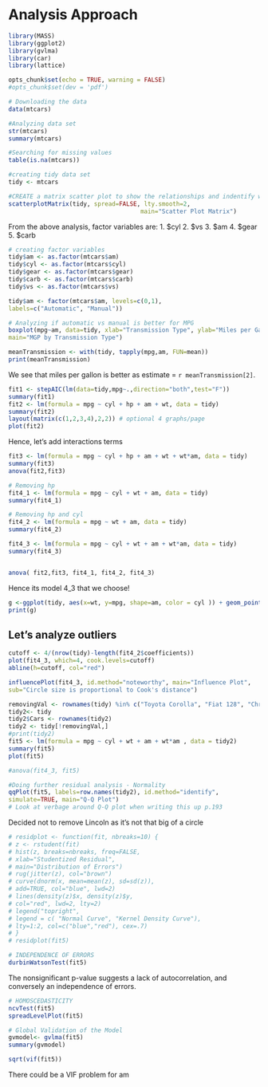 Analysis Approach
========================================================
```r
library(MASS)
library(ggplot2)
library(gvlma)
library(car)
library(lattice)
```

```r
opts_chunk$set(echo = TRUE, warning = FALSE)
#opts_chunk$set(dev = 'pdf')
```

```r
# Downloading the data
data(mtcars)

#Analyzing data set
str(mtcars)
summary(mtcars)

#Searching for missing values
table(is.na(mtcars))

#creating tidy data set
tidy <- mtcars

#CREATE a matrix scatter plot to show the relationships and indentify which are factor variables
scatterplotMatrix(tidy, spread=FALSE, lty.smooth=2,
                                     main="Scatter Plot Matrix")
```

From the above analysis, factor variables are:
1. $cyl
2. $vs
3. $am
4. $gear
5. $carb


```r
# creating factor variables
tidy$am <- as.factor(mtcars$am)
tidy$cyl <- as.factor(mtcars$cyl)
tidy$gear <- as.factor(mtcars$gear)
tidy$carb <- as.factor(mtcars$carb)
tidy$vs <- as.factor(mtcars$vs)

tidy$am <- factor(mtcars$am, levels=c(0,1),
labels=c("Automatic", "Manual"))
```



```r
# Analyzing if automatic vs manual is better for MPG
boxplot(mpg~am, data=tidy, xlab="Transmission Type", ylab="Miles per Gallon (MPG)",
main="MGP by Transmission Type")
```

```r
meanTransmission <- with(tidy, tapply(mpg,am, FUN=mean))
print(meanTransmission)
```

We see that miles per gallon is better as estimate = `r meanTransmission[2]`.


```r
fit1 <- stepAIC(lm(data=tidy,mpg~.,direction="both",test="F"))
summary(fit1)
fit2 <- lm(formula = mpg ~ cyl + hp + am + wt, data = tidy)
summary(fit2)
layout(matrix(c(1,2,3,4),2,2)) # optional 4 graphs/page 
plot(fit2)
```

Hence, let's add interactions terms     


```r
fit3 <- lm(formula = mpg ~ cyl + hp + am + wt + wt*am, data = tidy)
summary(fit3)
anova(fit2,fit3)
```



```r
# Removing hp
fit4_1 <- lm(formula = mpg ~ cyl + wt + am, data = tidy)
summary(fit4_1)

# Removing hp and cyl
fit4_2 <- lm(formula = mpg ~ wt + am, data = tidy)
summary(fit4_2)

fit4_3 <- lm(formula = mpg ~ cyl + wt + am + wt*am, data = tidy)
summary(fit4_3)


anova( fit2,fit3, fit4_1, fit4_2, fit4_3)
```

Hence its model 4_3 that we choose!

```r

g <-ggplot(tidy, aes(x=wt, y=mpg, shape=am, color = cyl )) + geom_point()
print(g)

````
## Let's analyze outliers

```r
cutoff <- 4/(nrow(tidy)-length(fit4_2$coefficients))
plot(fit4_3, which=4, cook.levels=cutoff)
abline(h=cutoff, col="red")

```

```r
influencePlot(fit4_3, id.method="noteworthy", main="Influence Plot",
sub="Circle size is proportional to Cook's distance")
```


```r
removingVal <- rownames(tidy) %in% c("Toyota Corolla", "Fiat 128", "Chrysler Imperial", "Maserati Bora")
tidy2<- tidy
tidy2$Cars <- rownames(tidy2)
tidy2 <- tidy[!removingVal,]
#print(tidy2)
fit5 <- lm(formula = mpg ~ cyl + wt + am + wt*am , data = tidy2)
summary(fit5)
plot(fit5)

#anova(fit4_3, fit5) 
```

```r
#Doing further residual analysis - Normality
qqPlot(fit5, labels=row.names(tidy2), id.method="identify",
simulate=TRUE, main="Q-Q Plot")
# Look at verbage around Q-Q plot when writing this up p.193
```
Decided not to remove Lincoln as it's not that big of a circle

```r
# residplot <- function(fit, nbreaks=10) {
# z <- rstudent(fit)
# hist(z, breaks=nbreaks, freq=FALSE,
# xlab="Studentized Residual",
# main="Distribution of Errors")
# rug(jitter(z), col="brown")
# curve(dnorm(x, mean=mean(z), sd=sd(z)),
# add=TRUE, col="blue", lwd=2)
# lines(density(z)$x, density(z)$y,
# col="red", lwd=2, lty=2)
# legend("topright",
# legend = c( "Normal Curve", "Kernel Density Curve"),
# lty=1:2, col=c("blue","red"), cex=.7)
# }
# residplot(fit5)
```

```r
# INDEPENDENCE OF ERRORS
durbinWatsonTest(fit5)
```
The nonsignificant p-value suggests a lack of autocorrelation, and conversely an independence of errors.


```r
# HOMOSCEDASTICITY
ncvTest(fit5)
spreadLevelPlot(fit5)
```

```r
# Global Validation of the Model
gvmodel<- gvlma(fit5)
summary(gvmodel)
```

```r
sqrt(vif(fit5))
```

There could be a VIF problem for am